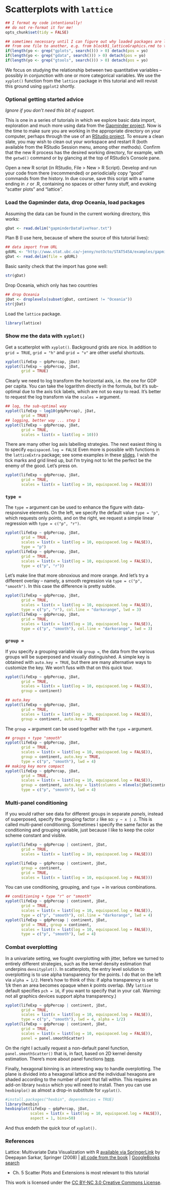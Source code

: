 Scatterplots with `lattice`
========================================================

```r
## I format my code intentionally!
## do not re-format it for me!
opts_chunk$set(tidy = FALSE)

## sometimes necessary until I can figure out why loaded packages are leaking
## from one file to another, e.g. from block91_latticeGraphics.rmd to this file
if(length(yo <- grep("gplots", search())) > 0) detach(pos = yo)
if(length(yo <- grep("gdata", search())) > 0) detach(pos = yo)
if(length(yo <- grep("gtools", search())) > 0) detach(pos = yo)
```

We focus on studying the relationship between two quantitative variables -- possibly in conjunction with one or more categorical variables. We use the `xyplot()` function from the `lattice` package in this tutorial and will revisit this ground using `ggplot2` shortly.

### Optional getting started advice

*Ignore if you don't need this bit of support.*

This is one in a series of tutorials in which we explore basic data import, exploration and much more using data from the [Gapminder project](http://www.gapminder.org). Now is the time to make sure you are working in the appropriate directory on your computer, perhaps through the use of an [RStudio project](block01_basicsWorkspaceWorkingDirProject.html). To ensure a clean slate, you may wish to clean out your workspace and restart R (both available from the RStudio Session menu, among other methods). Confirm that the new R process has the desired working directory, for example, with the `getwd()` command or by glancing at the top of RStudio's Console pane.

Open a new R script (in RStudio, File > New > R Script). Develop and run your code from there (recommended) or periodicially copy "good" commands from the history. In due course, save this script with a name ending in .r or .R, containing no spaces or other funny stuff, and evoking "scatter plots" and "lattice".

### Load the Gapminder data, drop Oceania, load packages

Assuming the data can be found in the current working directory, this works:
```r
gDat <- read.delim("gapminderDataFiveYear.txt")
```

Plan B (I use here, because of where the source of this tutorial lives):
```r
## data import from URL
gdURL <- "http://www.stat.ubc.ca/~jenny/notOcto/STAT545A/examples/gapminder/data/gapminderDataFiveYear.txt"
gDat <- read.delim(file = gdURL)
```

Basic sanity check that the import has gone well:
```r
str(gDat)
```
Drop Oceania, which only has two countries
```r
## drop Oceania
jDat <- droplevels(subset(gDat, continent != "Oceania"))
str(jDat)
```

Load the `lattice` package.
```r
library(lattice)
```

### Show me the data with `xyplot()`

Get a scatterplot with `xyplot()`. Background grids are nice. In addition to `grid = TRUE`, `grid = "h"` and `grid = "v"` are other useful shortcuts.

```r
xyplot(lifeExp ~ gdpPercap, jDat)
xyplot(lifeExp ~ gdpPercap, jDat,
       grid = TRUE)
```

Clearly we need to log transform the horizontal axis, i.e. the one for GDP per capita. You can take the logarithm directly in the formula, but it's sub-optimal due to the axis tick labels, which are not so easy to read. It's better to request the log transform via the `scales =` argument.
```r
## log, the sub-optimal way
xyplot(lifeExp ~ log10(gdpPercap), jDat,
       grid = TRUE)
## logging, better way ... step 1
xyplot(lifeExp ~ gdpPercap, jDat,
       grid = TRUE,
       scales = list(x = list(log = 10)))
```

There are many other log axis labelling strategies. The next easiest thing is to specify `equispaced.log = FALSE` Even more is possible with functions in the `latticeExtra` package; see some examples in these [slides](http://www.stat.ubc.ca/~jenny/STAT545A/2012-lectures/cm08.pdf). I wish the tick marks and grid lined up, but I'm trying not to let the perfect be the enemy of the good. Let's press on.
```r
xyplot(lifeExp ~ gdpPercap, jDat,
       grid = TRUE,
       scales = list(x = list(log = 10, equispaced.log = FALSE)))
```

### `type =`

The `type =` argument can be used to enhance the figure with data-responsive elements. On the left, we specify the default value `type = "p"`, which requests only points, and on the right, we request a simple linear regression with `type = c("p", "r")`.

```r
xyplot(lifeExp ~ gdpPercap, jDat,
       grid = TRUE,
       scales = list(x = list(log = 10, equispaced.log = FALSE)),
       type = "p")
xyplot(lifeExp ~ gdpPercap, jDat,
       grid = TRUE,
       scales = list(x = list(log = 10, equispaced.log = FALSE)),
       type = c("p", "r"))
```

Let's make line that more obnoxious and more orange. And let's try a different overlay -- namely, a smooth regression via `type = c("p", "smooth")`. In this case the difference is pretty subtle.

```r
xyplot(lifeExp ~ gdpPercap, jDat,
       grid = TRUE,
       scales = list(x = list(log = 10, equispaced.log = FALSE)),
       type = c("p", "r"), col.line = "darkorange", lwd = 3)
xyplot(lifeExp ~ gdpPercap, jDat,
       grid = TRUE,
       scales = list(x = list(log = 10, equispaced.log = FALSE)),
       type = c("p", "smooth"), col.line = "darkorange", lwd = 3)
```

### `group =`

If you specify a grouping variable via `group =`, the data from the various groups will be superposed and visually distinguished. A simple key is obtained with `auto.key = TRUE`, but there are many alternative ways to customize the key. We won't fuss with that on this quick tour.
```r
xyplot(lifeExp ~ gdpPercap, jDat,
       grid = TRUE,
       scales = list(x = list(log = 10, equispaced.log = FALSE)),
       group = continent)

## auto.key
xyplot(lifeExp ~ gdpPercap, jDat,
       grid = TRUE,
       scales = list(x = list(log = 10, equispaced.log = FALSE)),
       group = continent, auto.key = TRUE)
```

The `group =` argument can be used together with the `type =` argument.
```r
## groups + type "smooth"
xyplot(lifeExp ~ gdpPercap, jDat,
       grid = TRUE,
       scales = list(x = list(log = 10, equispaced.log = FALSE)),
       group = continent, auto.key = TRUE,
       type = c("p", "smooth"), lwd = 4)
## making key more compact
xyplot(lifeExp ~ gdpPercap, jDat,
       grid = TRUE,
       scales = list(x = list(log = 10, equispaced.log = FALSE)),
       group = continent, auto.key = list(columns = nlevels(jDat$continent)),
       type = c("p", "smooth"), lwd = 4)
```

### Multi-panel conditioning

If you would rather see data for different groups in separate *panels*, instead of superposed, specify the grouping factor `z` like so: `y ~ x | z`. This is called multi-panel conditioning. Sometimes I specify the same factor as the conditioning and grouping variable, just because I like to keep the color scheme constant and visible.

```r
xyplot(lifeExp ~ gdpPercap | continent, jDat,
       grid = TRUE,
       scales = list(x = list(log = 10, equispaced.log = FALSE)))

xyplot(lifeExp ~ gdpPercap | continent, jDat,
       group = continent,
       grid = TRUE,
       scales = list(x = list(log = 10, equispaced.log = FALSE)))
```

You can use conditioning, grouping, and `type =` in various combinations.

```r
## conditioning + type "r" or "smooth"
xyplot(lifeExp ~ gdpPercap | continent, jDat,
       grid = TRUE,
       scales = list(x = list(log = 10, equispaced.log = FALSE)),
       type = c("p", "smooth"), col.line = "darkorange", lwd = 4)
xyplot(lifeExp ~ gdpPercap | continent, jDat,
       grid = TRUE, group = continent,
       scales = list(x = list(log = 10, equispaced.log = FALSE)),
       type = c("p", "smooth"), lwd = 4)
```

### Combat overplotting

In a univariate setting, we fought overplotting with jitter, before we turned to entirely different strategies, such as the kernel density estimation that underpins `densityplot()`. In scatterplots, the entry level solution to overplotting is to use alpha transparency for the points. I do that on the left via `alpha = 1/2`. Here's how to think of this: if alpha transparency is set to $1/k$ then an area becomes opaque when $k$ points overlap. (My `lattice` default specifies `pch = 16`, if you want to specify that in your call. Warning: not all graphics devices support alpha transparency.)

```r
xyplot(lifeExp ~ gdpPercap | continent, jDat,
       grid = TRUE, 
       scales = list(x = list(log = 10, equispaced.log = FALSE)),
       type = c("p", "smooth"), lwd = 4, alpha = 1/2)
xyplot(lifeExp ~ gdpPercap | continent, jDat,
       grid = TRUE,
       scales = list(x = list(log = 10, equispaced.log = FALSE)),
       panel = panel.smoothScatter)
```

On the right I actually request a non-default panel function, `panel.smoothScatter()` that is, in fact, based on 2D kernel density estimation. There's more about panel functions [here](block10_latticeNittyGritty.html).

Finally, hexagonal binning is an interesting way to handle overplotting. The plane is divided into a hexagonal lattice and the individual hexagons are shaded according to the number of point that fall within. This requires an add-on library `hexbin` which you will need to install. Then you can use `hexbinplo()` as almost a drop-in substitute for `xyplot()`.

```r
#install.packages("hexbin", dependencies = TRUE)
library(hexbin)
hexbinplot(lifeExp ~ gdpPercap, jDat,
           scales = list(x = list(log = 10, equispaced.log = FALSE)),
           aspect = 1, bins=50)
```

And thus endeth the quick tour of `xyplot().`

### References

Lattice: Multivariate Data Visualization with R [available via SpringerLink](http://ezproxy.library.ubc.ca/login?url=http://link.springer.com.ezproxy.library.ubc.ca/book/10.1007/978-0-387-75969-2/page/1) by Deepayan Sarkar, Springer (2008) | [all code from the book](http://lmdvr.r-forge.r-project.org/) | [GoogleBooks search](http://books.google.com/books?id=gXxKFWkE9h0C&lpg=PR2&dq=lattice%20sarkar%23v%3Donepage&pg=PR2#v=onepage&q=&f=false)

  * Ch. 5 Scatter Plots and Extensions is most relevant to this tutorial

<div class="footer">
This work is licensed under the  <a href="http://creativecommons.org/licenses/by-nc/3.0/">CC BY-NC 3.0 Creative Commons License</a>.
</div>
